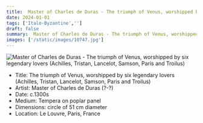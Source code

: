 ```yaml
---
title:  Master of Charles de Duras - The triumph of Venus, worshipped by six legendary lovers (Achilles, Tristan, Lancelot, Samson, Paris and Troilus)
date: 2024-01-01
tags: ['Italo-Byzantine','']
draft: false
summary:  Master of Charles de Duras - The triumph of Venus, worshipped by six legendary lovers (Achilles, Tristan, Lancelot, Samson, Paris and Troilus)
images: ['/static/images/10747.jpg']
---
```


![ Master of Charles de Duras - The triumph of Venus, worshipped by six legendary lovers (Achilles, Tristan, Lancelot, Samson, Paris and Troilus)](/static/images/10747.jpg)

* Title: The triumph of Venus, worshipped by six legendary lovers (Achilles, Tristan, Lancelot, Samson, Paris and Troilus)
* Artist:  Master of Charles de Duras (?-?)
* Date: c.1300s
* Medium: Tempera on poplar panel
* Dimensions: circle of 51 cm diameter
* Location: Le Louvre, Paris, France


